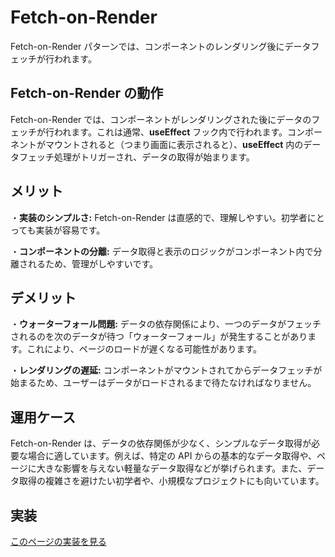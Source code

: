 # Fetch-on-Render

Fetch-on-Render パターンでは、コンポーネントのレンダリング後にデータフェッチが行われます。

## Fetch-on-Render の動作

Fetch-on-Render では、コンポーネントがレンダリングされた後にデータのフェッチが行われます。これは通常、**useEffect** フック内で行われます。コンポーネントがマウントされると（つまり画面に表示されると）、**useEffect** 内のデータフェッチ処理がトリガーされ、データの取得が始まります。

## メリット

・**実装のシンプルさ:** Fetch-on-Render は直感的で、理解しやすい。初学者にとっても実装が容易です。

・**コンポーネントの分離:** データ取得と表示のロジックがコンポーネント内で分離されるため、管理がしやすいです。

## デメリット

・**ウォーターフォール問題:** データの依存関係により、一つのデータがフェッチされるのを次のデータが待つ「ウォーターフォール」が発生することがあります。これにより、ページのロードが遅くなる可能性があります。

・**レンダリングの遅延:** コンポーネントがマウントされてからデータフェッチが始まるため、ユーザーはデータがロードされるまで待たなければなりません。

## 運用ケース

Fetch-on-Render は、データの依存関係が少なく、シンプルなデータ取得が必要な場合に適しています。例えば、特定の API からの基本的なデータ取得や、ページに大きな影響を与えない軽量なデータ取得などが挙げられます。また、データ取得の複雑さを避けたい初学者や、小規模なプロジェクトにも向いています。

## 実装

[このページの実装を見る](code)
